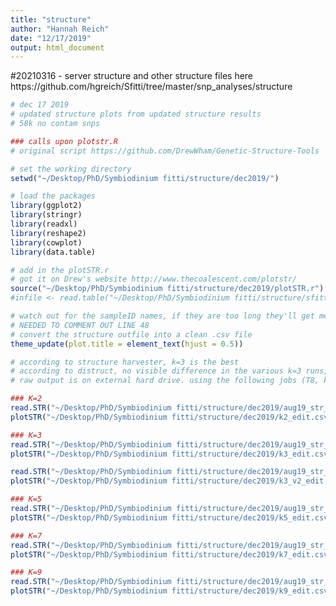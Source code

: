 ```yaml
---
title: "structure"
author: "Hannah Reich"
date: "12/17/2019"
output: html_document
---
```



#20210316 - server structure and other structure files here https://github.com/hgreich/Sfitti/tree/master/snp_analyses/structure

```r
# dec 17 2019
# updated structure plots from updated structure results
# 58k no contam snps

### calls upon plotstr.R 
# original script https://github.com/DrewWham/Genetic-Structure-Tools

# set the working directory
setwd("~/Desktop/PhD/Symbiodinium fitti/structure/dec2019/")

# load the packages
library(ggplot2)
library(stringr)
library(readxl)
library(reshape2)
library(cowplot)
library(data.table)

# add in the plotSTR.r
# got it on Drew's website http://www.thecoalescent.com/plotstr/
source("~/Desktop/PhD/Symbiodinium fitti/structure/dec2019/plotSTR.r")
#infile <- read.table("~/Desktop/PhD/Symbiodinium fitti/structure/sfitti/v1/Results/project_data_v2")

# watch out for the sampleID names, if they are too long they'll get messed up in the qs<-data.frame(qs) (line 20) part of the function
# NEEDED TO COMMENT OUT LINE 48
# convert the structure outfile into a clean .csv file
theme_update(plot.title = element_text(hjust = 0.5))

# according to structure harvester, k=3 is the best
# according to distruct, no visible difference in the various k=3 runs, so picked select jobs to better visualize for presentation figure
# raw output is on external hard drive. using the following jobs (T8, k=2), (T25 and T38, k=3), (T76, k=5), (T110, k=7), (T150, k=9)

### K=2
read.STR("~/Desktop/PhD/Symbiodinium fitti/structure/dec2019/aug19_str_infile.txt","~/Desktop/PhD/Symbiodinium fitti/structure/dec2019/results_job_T8_f")
plotSTR("~/Desktop/PhD/Symbiodinium fitti/structure/dec2019/k2_edit.csv")

### K=3
read.STR("~/Desktop/PhD/Symbiodinium fitti/structure/dec2019/aug19_str_infile.txt","~/Desktop/PhD/Symbiodinium fitti/structure/dec2019/results_job_T25_f")
plotSTR("~/Desktop/PhD/Symbiodinium fitti/structure/dec2019/k3_edit.csv")

read.STR("~/Desktop/PhD/Symbiodinium fitti/structure/dec2019/aug19_str_infile.txt","~/Desktop/PhD/Symbiodinium fitti/structure/dec2019/results_job_T38_f")
plotSTR("~/Desktop/PhD/Symbiodinium fitti/structure/dec2019/k3_v2_edit.csv")

### K=5
read.STR("~/Desktop/PhD/Symbiodinium fitti/structure/dec2019/aug19_str_infile.txt","~/Desktop/PhD/Symbiodinium fitti/structure/dec2019/results_job_T76_f")
plotSTR("~/Desktop/PhD/Symbiodinium fitti/structure/dec2019/k5_edit.csv")

### K=7
read.STR("~/Desktop/PhD/Symbiodinium fitti/structure/dec2019/aug19_str_infile.txt","~/Desktop/PhD/Symbiodinium fitti/structure/dec2019/results_job_T110_f")
plotSTR("~/Desktop/PhD/Symbiodinium fitti/structure/dec2019/k7_edit.csv")

### K=9
read.STR("~/Desktop/PhD/Symbiodinium fitti/structure/dec2019/aug19_str_infile.txt","~/Desktop/PhD/Symbiodinium fitti/structure/dec2019/results_job_T150_f")
plotSTR("~/Desktop/PhD/Symbiodinium fitti/structure/dec2019/k9_edit.csv")

```

